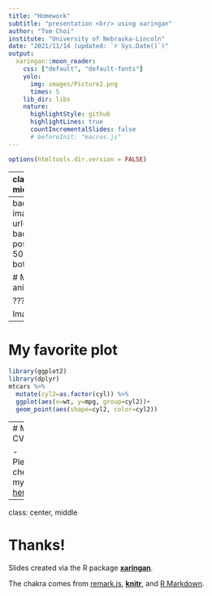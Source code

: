 ---
title: "Homework"
subtitle: "presentation <br/> using xaringan"
author: "Tom Choi"
institute: "University of Nebraska-Lincoln"
date: "2021/11/14 (updated: `r Sys.Date()`)"
output:
  xaringan::moon_reader:
    css: ["default", "default-fonts"]
    yolo: 
      img: images/Picture2.png
      times: 5
    lib_dir: libs
    nature:
      highlightStyle: github
      highlightLines: true
      countIncrementalSlides: false
      # beforeInit: "macros.js"
---

```{r setup, include=FALSE}
options(htmltools.dir.version = FALSE)
```


---
class: inverse, middle

# Introducing myself

.pull-left[
- Dongho (Tom) Choi

- Doctoral Student in Educational (Expected 2023)

- Born on Sep. 15th, 1991.

- Grew up in Wonju, Gang-won Province, South Korea.

- https://github.com/tomchoi91
]

.pull-right[
.center[
<!-- <img src="images/Picture2.png"  width = "70%" align="right"> -->
```{r, out.width="60%", echo=FALSE}
knitr::include_graphics("images/Picture2.png")
# ?knitr::include_graphics
```
]
]
---
background-image: url(images/cat.jpg)
background-position: 50% 50%
class: center, bottom, inverse

# My favorite animal


???

Image credit: [blog](https://www.google.com/url?sa=i&url=https%3A%2F%2Fbrunch.co.kr%2F%40esonatural%2F1&psig=AOvVaw05hsuoN_Pw-TUVRUYN5V49&ust=1637872968062000&source=images&cd=vfe&ved=0CAsQjRxqFwoTCJD_1bbusfQCFQAAAAAdAAAAABBt)
---
# My favorite plot

```{r echo = F, message = F, warning = F, fig.width = 10}
library(ggplot2)
library(dplyr)
mtcars %>%
  mutate(cyl2=as.factor(cyl)) %>%
  ggplot(aes(x=wt, y=mpg, group=cyl2))+
  geom_point(aes(shape=cyl2, color=cyl2))
```
---
# My CV

- Please check my CV [here](https://tomchoi91.github.io/CV/CV_CHOI_TOM.html). 

---

class: center, middle

# Thanks!

Slides created via the R package [**xaringan**](https://github.com/yihui/xaringan).

The chakra comes from [remark.js](https://remarkjs.com), [**knitr**](https://yihui.org/knitr/), and [R Markdown](https://rmarkdown.rstudio.com).
